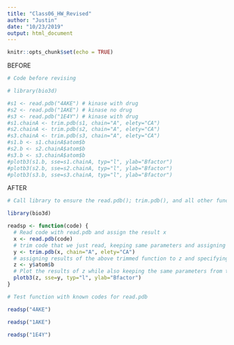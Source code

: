 ```yaml
---
title: "Class06_HW_Revised"
author: "Justin"
date: "10/23/2019"
output: html_document
---
```


```r
knitr::opts_chunk$set(echo = TRUE)
```
BEFORE

```r
# Code before revising

# library(bio3d)

#s1 <- read.pdb("4AKE") # kinase with drug
#s2 <- read.pdb("1AKE") # kinase no drug
#s3 <- read.pdb("1E4Y") # kinase with drug
#s1.chainA <- trim.pdb(s1, chain="A", elety="CA")
#s2.chainA <- trim.pdb(s2, chain="A", elety="CA")
#s3.chainA <- trim.pdb(s3, chain="A", elety="CA")
#s1.b <- s1.chainA$atom$b
#s2.b <- s2.chainA$atom$b
#s3.b <- s3.chainA$atom$b
#plotb3(s1.b, sse=s1.chainA, typ="l", ylab="Bfactor")
#plotb3(s2.b, sse=s2.chainA, typ="l", ylab="Bfactor")
#plotb3(s3.b, sse=s3.chainA, typ="l", ylab="Bfactor")
```

AFTER

```r
# Call library to ensure the read.pdb(); trim.pdb(), and all other functions in library(bio3d) work properly

library(bio3d)

readsp <- function(code) {
  # Read code with read.pdb and assign the result x
  x <- read.pdb(code)
  # trim code that we just read, keeping same parameters and assigning the trimmed code to y
  y <- trim.pdb(x, chain="A", elety="CA")
  # assigning results of the above trimmed function to z and specifying the information in the b column of the atom row 
  z <- y$atom$b
  # Plot the results of z while also keeping the same parameters from the original analysis code
  plotb3(z, sse=y, typ="l", ylab="Bfactor")
}

# Test function with known codes for read.pdb

readsp("4AKE")

readsp("1AKE")

readsp("1E4Y")



```

